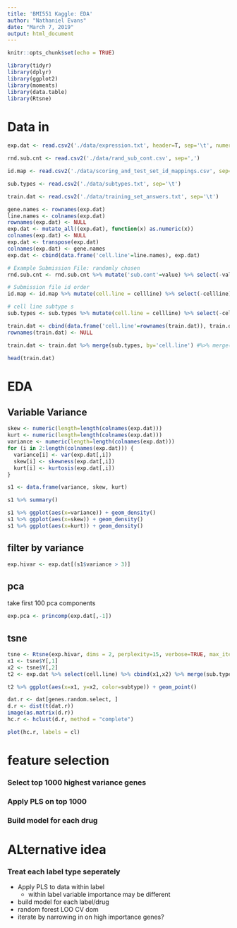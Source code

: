 ```yaml
---
title: 'BMI551 Kaggle: EDA'
author: "Nathaniel Evans"
date: "March 7, 2019"
output: html_document
---
```


```r
knitr::opts_chunk$set(echo = TRUE)

library(tidyr)
library(dplyr) 
library(ggplot2) 
library(moments)
library(data.table)
library(Rtsne)

```

# Data in 

```r
exp.dat <- read.csv2('./data/expression.txt', header=T, sep='\t', numerals='warn.loss', stringsAsFactors = F)

rnd.sub.cnt <- read.csv2('./data/rand_sub_cont.csv', sep=',')

id.map <- read.csv2('./data/scoring_and_test_set_id_mappings.csv', sep=',')

sub.types <- read.csv2('./data/subtypes.txt', sep='\t')

train.dat <- read.csv2('./data/training_set_answers.txt', sep='\t')

gene.names <- rownames(exp.dat)
line.names <- colnames(exp.dat)
rownames(exp.dat) <- NULL
exp.dat <- mutate_all((exp.dat), function(x) as.numeric(x))
colnames(exp.dat) <- NULL
exp.dat <- transpose(exp.dat)
colnames(exp.dat) <- gene.names
exp.dat <- cbind(data.frame('cell.line'=line.names), exp.dat) 

# Example Submission File: randomly chosen 
rnd.sub.cnt <- rnd.sub.cnt %>% mutate('sub.cont'=value) %>% select(-value)

# Submission file id order 
id.map <- id.map %>% mutate(cell.line = cellline) %>% select(-cellline)

# cell line subtype s
sub.types <- sub.types %>% mutate(cell.line = cellline) %>% select(-cellline)

train.dat <- cbind(data.frame('cell.line'=rownames(train.dat)), train.dat)
rownames(train.dat) <- NULL

train.dat <- train.dat %>% merge(sub.types, by='cell.line') #%>% merge(exp.dat, by='cell.line')

head(train.dat)
```

# EDA 

## Variable Variance 

```r

skew <- numeric(length=length(colnames(exp.dat)))
kurt <- numeric(length=length(colnames(exp.dat)))
variance <- numeric(length=length(colnames(exp.dat)))
for (i in 2:length(colnames(exp.dat))) {
  variance[i] <- var(exp.dat[,i])
  skew[i] <- skewness(exp.dat[,i])
  kurt[i] <- kurtosis(exp.dat[,i])
}

s1 <- data.frame(variance, skew, kurt)

s1 %>% summary()

s1 %>% ggplot(aes(x=variance)) + geom_density()
s1 %>% ggplot(aes(x=skew)) + geom_density()
s1 %>% ggplot(aes(x=kurt)) + geom_density()

```

## filter by variance 

```r
exp.hivar <- exp.dat[(s1$variance > 3)]
```

## pca 

take first 100 pca components 
```r
exp.pca <- princomp(exp.dat[,-1])

```

## tsne

```r
tsne <- Rtsne(exp.hivar, dims = 2, perplexity=15, verbose=TRUE, max_iter = 500, theta=0.25)
x1 <- tsne$Y[,1]
x2 <- tsne$Y[,2]
t2 <- exp.dat %>% select(cell.line) %>% cbind(x1,x2) %>% merge(sub.types, by='cell.line')
```


```r
t2 %>% ggplot(aes(x=x1, y=x2, color=subtype)) + geom_point()
```



```r
dat.r <- dat[genes.random.select, ]
d.r <- dist(t(dat.r))
image(as.matrix(d.r))
hc.r <- hclust(d.r, method = "complete")

plot(hc.r, labels = cl)

```

# feature selection

### Select top 1000 highest variance genes 

### Apply PLS on top 1000 

### Build model for each drug 


# ALternative idea 

### Treat each label type seperately
- Apply PLS to data within label 
  - within label variable importance may be different 
- build model for each label/drug 
- random forest LOO CV dom
- iterate by narrowing in on high importance genes? 


```r


```



